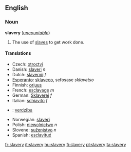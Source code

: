 ==English==
===Noun===
'''slavery''' (''[[uncountable]]'')

#The use of [[slave]]s to get work done.

====Translations====
*Czech: [[otroctví]] {{n}}
*Danish: [[slaveri]] ''n''
*Dutch: [[slavernij]] ''f''
*[[Esperanto]]: [[sklaveco]], sefosase ''sklavetso''
*Finnish: [[orjuus]]
*French: [[esclavage]] ''m''
*German: [[Sklaverei]] ''f''
*Italian: [[schiavitù]] ''f''
*{{lv}}: [[verdzība]] {{f}}
*Norwegian: [[slaveri]]
*Polish: [[niewolnictwo]] ''n''
*Slovene: [[suženjstvo]] ''n''
*Spanish: [[esclavitud]]

[[fr:slavery]]
[[it:slavery]]
[[hu:slavery]]
[[fi:slavery]]
[[pl:slavery]]
[[ta:slavery]]
